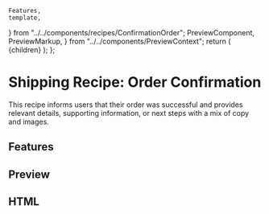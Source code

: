     Features,
    template,
} from "../../components/recipes/ConfirmationOrder";
    PreviewComponent,
    PreviewMarkup,
} from "../../components/PreviewContext";
    return (
        <PreviewLayout inline={inline} tools>
            {children}
        </PreviewLayout>
    );
};

# Shipping Recipe: Order Confirmation

This recipe informs users that their order was successful and provides relevant details, supporting information, or next steps with a mix of copy and images.

<LinkButton
    href="https://litmus.com/checklist/emails/public/a061994"
    target="_blank"
    label="View in Litmus"
/>

## Features

<Features />

## Preview

<PreviewComponent label="confirmationorder" Component={ConfirmationOrder} />

## HTML

<PreviewMarkup label="confirmationorder" template={template} />
